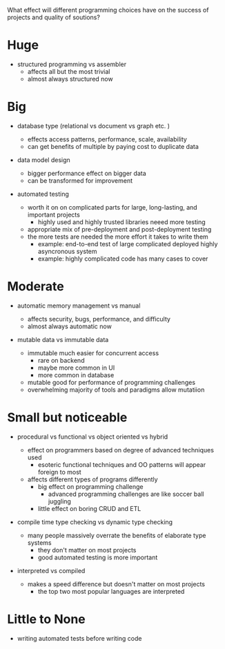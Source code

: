 

What effect will different programming choices have on the success of projects and quality of soutions?

# Huge

- structured programming vs assembler
  - affects all but the most trivial
  - almost always structured now

# Big

- database type (relational vs document vs graph etc. )
  - effects access patterns, performance, scale, availability
  - can get benefits of multiple by paying cost to duplicate data

- data model design
  - bigger performance effect on bigger data
  - can be transformed for improvement 

- automated testing
  - worth it on on complicated parts for large, long-lasting, and important projects
    - highly used and highly trusted libraries neeed more testing
  - appropriate mix of pre-deployment and post-deployment testing
  - the more tests are needed the more effort it takes to write them
    - example: end-to-end test of large complicated deployed highly asyncronous system
    - example: highly complicated code has many cases to cover

# Moderate

- automatic memory management vs manual
  - affects security, bugs, performance, and difficulty
  - almost always automatic now

- mutable data vs immutable data
  - immutable much easier for concurrent access
    - rare on backend
    - maybe more common in UI
    - more common in database
  - mutable good for performance of programming challenges
  - overwhelming majority of tools and paradigms allow mutatiion



# Small but noticeable

- procedural vs functional vs object oriented vs hybrid
  - effect on programmers based on degree of advanced techniques used
    - esoteric functional techniques and OO patterns will appear foreign to most
  - affects different types of programs differently
    - big effect on programming challenge
      - advanced programming challenges are like soccer ball juggling
    - little effect on boring CRUD and ETL
  

- compile time type checking vs dynamic type checking
  - many people massively overrate the benefits of elaborate type systems
    - they don't matter on most projects
    - good automated testing is more important

- interpreted vs compiled
  - makes a speed difference but doesn't matter on most projects
    - the top two most popular languages are interpreted

# Little to None

- writing automated tests before writing code
